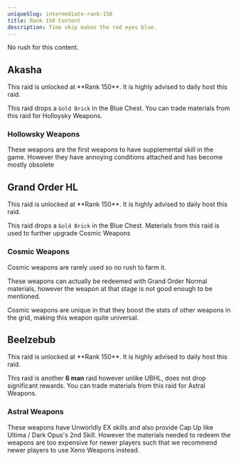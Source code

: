 ```yaml
---
uniqueSlug: intermediate-rank-150
title: Rank 150 Content
description: Time skip makes the red eyes blue.
---
```


No rush for this content.

## Akasha

<Callout type="default">
    This raid is unlocked at **Rank 150**. It is highly
    advised to daily host this raid.
</Callout>

This raid drops a `Gold Brick` in the Blue Chest.
You can trade materials from this raid for Holloysky Weapons.

### Hollowsky Weapons

These weapons are the first weapons to have supplemental skill in the game.
However they have annoying conditions attached and has become mostly obsolete

## Grand Order HL

<Callout type="default">
    This raid is unlocked at **Rank 150**. It is highly
    advised to daily host this raid.
</Callout>

This raid drops a `Gold Brick` in the Blue Chest.
Materials from this raid is used to further upgrade Cosmic Weapons

### Cosmic Weapons

<Callout type="default">
    Cosmic weapons are rarely used so no rush to farm it.
</Callout>

These weapons can actually be redeemed with Grand Order Normal materials,
however the weapon at that stage is not good enough to be mentioned.

Cosmic weapons are unique in that they boost the stats of other weapons in the grid,
making this weapon quite universal.

## Beelzebub

<Callout type="default">
    This raid is unlocked at **Rank 150**. It is highly
    advised to daily host this raid.
</Callout>

This raid is another **6 man** raid however unlike UBHL, does not drop significant rewards.
You can trade materials from this raid for Astral Weapons.

### Astral Weapons

These weapons have Unworldly EX skills and also provide Cap Up like Ultima / Dark Opus's 2nd Skill.
However the materials needed to redeem the weapons are too expensive for newer players such that we recommend
newer players to use Xeno Weapons instead.
